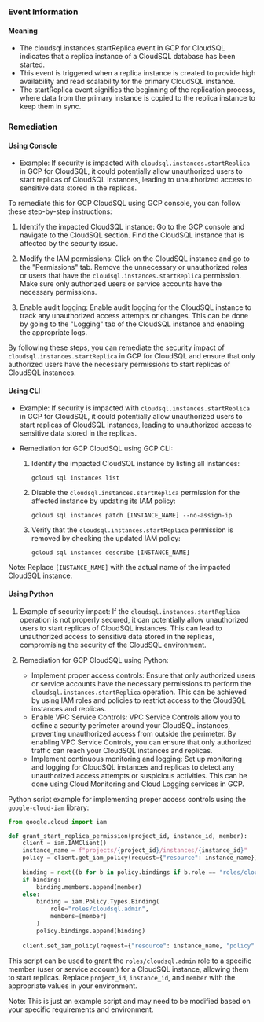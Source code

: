 
### Event Information

#### Meaning

- The cloudsql.instances.startReplica event in GCP for CloudSQL indicates that a replica instance of a CloudSQL database has been started.
- This event is triggered when a replica instance is created to provide high availability and read scalability for the primary CloudSQL instance.
- The startReplica event signifies the beginning of the replication process, where data from the primary instance is copied to the replica instance to keep them in sync.

### Remediation

#### Using Console

- Example: If security is impacted with `cloudsql.instances.startReplica` in GCP for CloudSQL, it could potentially allow unauthorized users to start replicas of CloudSQL instances, leading to unauthorized access to sensitive data stored in the replicas.

To remediate this for GCP CloudSQL using GCP console, you can follow these step-by-step instructions:

1. Identify the impacted CloudSQL instance: Go to the GCP console and navigate to the CloudSQL section. Find the CloudSQL instance that is affected by the security issue.

2. Modify the IAM permissions: Click on the CloudSQL instance and go to the "Permissions" tab. Remove the unnecessary or unauthorized roles or users that have the `cloudsql.instances.startReplica` permission. Make sure only authorized users or service accounts have the necessary permissions.

3. Enable audit logging: Enable audit logging for the CloudSQL instance to track any unauthorized access attempts or changes. This can be done by going to the "Logging" tab of the CloudSQL instance and enabling the appropriate logs.

By following these steps, you can remediate the security impact of `cloudsql.instances.startReplica` in GCP for CloudSQL and ensure that only authorized users have the necessary permissions to start replicas of CloudSQL instances.

#### Using CLI

- Example: If security is impacted with `cloudsql.instances.startReplica` in GCP for CloudSQL, it could potentially allow unauthorized users to start replicas of CloudSQL instances, leading to unauthorized access to sensitive data stored in the replicas.

- Remediation for GCP CloudSQL using GCP CLI:
  1. Identify the impacted CloudSQL instance by listing all instances:
     ```
     gcloud sql instances list
     ```

  2. Disable the `cloudsql.instances.startReplica` permission for the affected instance by updating its IAM policy:
     ```
     gcloud sql instances patch [INSTANCE_NAME] --no-assign-ip
     ```

  3. Verify that the `cloudsql.instances.startReplica` permission is removed by checking the updated IAM policy:
     ```
     gcloud sql instances describe [INSTANCE_NAME]
     ```

Note: Replace `[INSTANCE_NAME]` with the actual name of the impacted CloudSQL instance.

#### Using Python

1. Example of security impact: If the `cloudsql.instances.startReplica` operation is not properly secured, it can potentially allow unauthorized users to start replicas of CloudSQL instances. This can lead to unauthorized access to sensitive data stored in the replicas, compromising the security of the CloudSQL environment.

2. Remediation for GCP CloudSQL using Python:
   - Implement proper access controls: Ensure that only authorized users or service accounts have the necessary permissions to perform the `cloudsql.instances.startReplica` operation. This can be achieved by using IAM roles and policies to restrict access to the CloudSQL instances and replicas.
   - Enable VPC Service Controls: VPC Service Controls allow you to define a security perimeter around your CloudSQL instances, preventing unauthorized access from outside the perimeter. By enabling VPC Service Controls, you can ensure that only authorized traffic can reach your CloudSQL instances and replicas.
   - Implement continuous monitoring and logging: Set up monitoring and logging for CloudSQL instances and replicas to detect any unauthorized access attempts or suspicious activities. This can be done using Cloud Monitoring and Cloud Logging services in GCP.

Python script example for implementing proper access controls using the `google-cloud-iam` library:

```python
from google.cloud import iam

def grant_start_replica_permission(project_id, instance_id, member):
    client = iam.IAMClient()
    instance_name = f"projects/{project_id}/instances/{instance_id}"
    policy = client.get_iam_policy(request={"resource": instance_name})
    
    binding = next((b for b in policy.bindings if b.role == "roles/cloudsql.admin"), None)
    if binding:
        binding.members.append(member)
    else:
        binding = iam.Policy.Types.Binding(
            role="roles/cloudsql.admin",
            members=[member]
        )
        policy.bindings.append(binding)
    
    client.set_iam_policy(request={"resource": instance_name, "policy": policy})
```

This script can be used to grant the `roles/cloudsql.admin` role to a specific member (user or service account) for a CloudSQL instance, allowing them to start replicas. Replace `project_id`, `instance_id`, and `member` with the appropriate values in your environment.

Note: This is just an example script and may need to be modified based on your specific requirements and environment.

